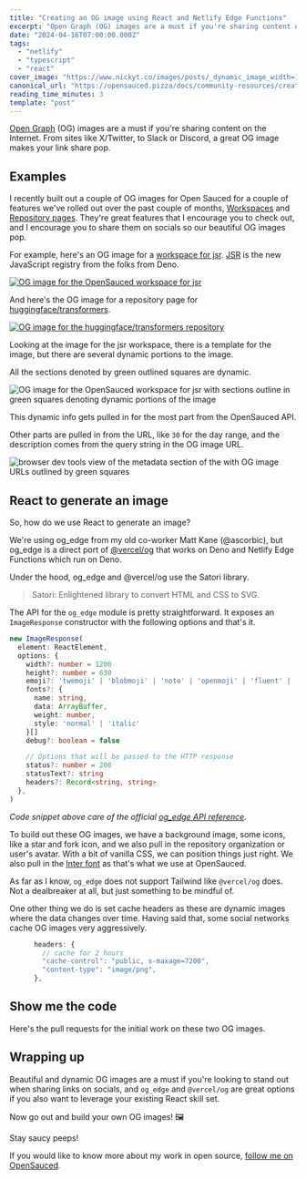 ```yaml
---
title: "Creating an OG image using React and Netlify Edge Functions"
excerpt: "Open Graph (OG) images are a must if you're sharing content on the Internet. From sites like..."
date: "2024-04-16T07:00:00.000Z"
tags:
  - "netlify"
  - "typescript"
  - "react"
cover_image: "https://www.nickyt.co/images/posts/_dynamic_image_width=1000,height=420,fit=cover,gravity=auto,format=auto_https%3A%2F%2Fdev-to-uploads.s3.amazonaws.com%2Fuploads%2Farticles%2F8lwq8cpfabmtoh589glh.jpeg"
canonical_url: "https://opensauced.pizza/docs/community-resources/creating-an-og-image-using-react-and-netlify-edge-functions/"
reading_time_minutes: 3
template: "post"
---
```



[Open Graph](url) (OG) images are a must if you're sharing content on the Internet. From sites like X/Twitter, to Slack or Discord, a great OG image makes your link share pop.

## Examples

I recently built out a couple of OG images for Open Sauced for a couple of features we've rolled out over the past couple of months, [Workspaces](https://docs.opensauced.pizza/features/workspaces/) and [Repository pages](https://docs.opensauced.pizza/features/repo-pages/). They're great features that I encourage you to check out, and I encourage you to share them on socials so our beautiful OG images pop.

For example, here's an OG image for a [workspace for jsr](https://app.opensauced.pizza/workspaces/760ea8ea-ebd3-4f9a-91ab-780384e3c102). [JSR](https://jsr.io) is the new JavaScript registry from the folks from Deno.

[![OG image for the OpenSauced workspace for jsr](https://www.nickyt.co/images/posts/_uploads_articles_n9v3aq0eu0lsoxni8b3z.png)](https://app.opensauced.pizza/workspaces/760ea8ea-ebd3-4f9a-91ab-780384e3c102)

And here's the OG image for a repository page for [huggingface/transformers](https://app.opensauced.pizza/s/huggingface/transformers).

[![OG image for the huggingface/transformers repository](https://www.nickyt.co/images/posts/_uploads_articles_7wrvyq2qqjwefpeklraf.png)](https://app.opensauced.pizza/s/huggingface/transformers)

Looking at the image for the jsr workspace, there is a template for the image, but there are several dynamic portions to the image.

All the sections denoted by green outlined squares are dynamic.

![OG image for the OpenSauced workspace for jsr with sections outline in green squares denoting dynamic portions of the image](https://www.nickyt.co/images/posts/_uploads_articles_32npdvf35s50hjl9r9iv.png)

This dynamic info gets pulled in for the most part from the OpenSauced API.

Other parts are pulled in from the URL, like `30` for the day range, and the description comes from the query string in the OG image URL.

![browser dev tools view of the metadata section of the <head> with OG image URLs outlined by green squares](https://www.nickyt.co/images/posts/_uploads_articles_f059m9we4gkmb8ixx39v.png)

## React to generate an image

So, how do we use React to generate an image?

We're using og_edge from my old co-worker Matt Kane (@ascorbic), but og_edge is a direct port of [@vercel/og](https://vercel.com/blog/introducing-vercel-og-image-generation-fast-dynamic-social-card-images) that works on Deno and Netlify Edge Functions which run on Deno.

<Embed url="https://github.com/ascorbic/og-edge" />

Under the hood, og_edge and @vercel/og use the Satori library.

> Satori: Enlightened library to convert HTML and CSS to SVG.

<Embed url="https://github.com/vercel/satori" />

The API for the `og_edge` module is pretty straightforward. It exposes an `ImageResponse` constructor with the following options and that's it.

```typescript
new ImageResponse(
  element: ReactElement,
  options: {
    width?: number = 1200
    height?: number = 630
    emoji?: 'twemoji' | 'blobmoji' | 'noto' | 'openmoji' | 'fluent' | 'fluentFlat' = 'twemoji',
    fonts?: {
      name: string,
      data: ArrayBuffer,
      weight: number,
      style: 'normal' | 'italic'
    }[]
    debug?: boolean = false

    // Options that will be passed to the HTTP response
    status?: number = 200
    statusText?: string
    headers?: Record<string, string>
  },
)
```

_Code snippet above care of the official [og_edge API reference](https://github.com/ascorbic/og-edge#api-reference)._

To build out these OG images, we have a background image, some icons, like a star and fork icon, and we also pull in the repository organization or user's avatar. With a bit of vanilla CSS, we can position things just right. We also pull in the [Inter font](https://fonts.google.com/specimen/Inter) as that's what we use at OpenSauced.

As far as I know, `og_edge` does not support Tailwind like `@vercel/og` does. Not a dealbreaker at all, but just something to be mindful of.

One other thing we do is set cache headers as these are dynamic images where the data changes over time. Having said that, some social networks cache OG images very aggressively.

```typescript
      headers: {
        // cache for 2 hours
        "cache-control": "public, s-maxage=7200",
        "content-type": "image/png",
      },
```

## Show me the code

Here's the pull requests for the initial work on these two OG images.

<Embed url="https://github.com/open-sauced/app/pull/2939" />

<Embed url="https://github.com/open-sauced/app/pull/3117" />

## Wrapping up

Beautiful and dynamic OG images are a must if you're looking to stand out when sharing links on socials, and `og_edge` and `@vercel/og` are great options if you also want to leverage your existing React skill set.

Now go out and build your own OG images! 🖼️

Stay saucy peeps!

If you would like to know more about my work in open source, [follow me on OpenSauced](https://oss.fyi/nickytonline).

